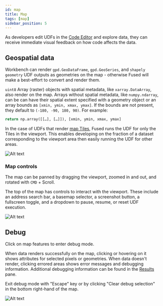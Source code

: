 ```yaml
---
id: map
title: Map
tags: [map]
sidebar_position: 5
---
```




As developers edit UDFs in the [Code Editor](/workbench/udf-builder/code-editor/) and explore data, they can receive immediate visual feedback on how code affects the data.

## Geospatial data

Workbench can render `gpd.GeoDataFrame`, `gpd.GeoSeries`, and `shapely geometry` UDF outputs as geometries on the map - otherwise Fused will make a best-effort to convert and render them.

`uint8` Array (raster) objects with spatial metadata, like `xarray.DataArray`, also render on the map. Arrays without spatial metadata, like `numpy.ndarray`, can be can have their spatial extent specified with a geometry object or an array bounds as `[xmin, ymin, xmax, ymax]`. If the bounds are not present, they default to `(-180, -90, 180, 90)`. For example:



```python
return np.array([[…], […]]), [xmin, ymin, xmax, ymax]
```

In the case of UDFs that render [map Tiles](/core-concepts/filetile/#map-tiles), Fused runs the UDF for only the Tiles in the viewport. This enables developing on the fraction of a dataset corresponding to the viewport area then easily running the UDF for other areas.

![Alt text](https://fused-magic.s3.us-west-2.amazonaws.com/docs_assets/gifs/viewport_sf.gif)

### Map controls

The map can be panned by dragging the viewport, zoomed in and out, and rotated with `CMD` + Scroll.

The top of the map has controls to interact with the viewport. These include an address search bar, a basemap selector, a screenshot button, a fullscreen toggle, and a dropdown to pause, resume, or reset UDF execution.


![Alt text](https://fused-magic.s3.us-west-2.amazonaws.com/docs_assets/gifs/map_toolbar_v7.gif)

## Debug

Click on map features to enter debug mode.

When data renders successfully on the map, clicking or hovering on it shows attributes for selected pixels or geometries. When data doesn't render, clicking errored areas shows error messages and debugging information. Additional debugging information can be found in the [Results](/workbench/udf-builder/results/) pane.

Exit debug mode with "Escape" key or by clicking "Clear debug selection" in the bottom right-hand of the map.


![Alt text](https://fused-magic.s3.us-west-2.amazonaws.com/docs_assets/gifs/viewport_debugger.gif)
